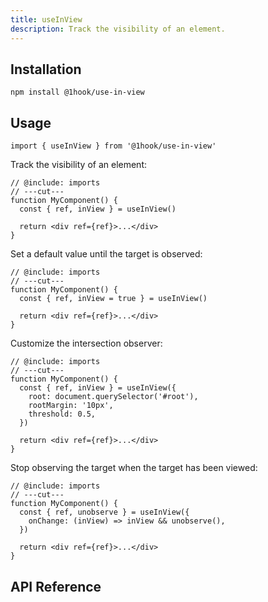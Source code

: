 ```yaml
---
title: useInView
description: Track the visibility of an element.
---
```


## Installation

```package-install
npm install @1hook/use-in-view
```

## Usage

```tsx twoslash include imports
import { useInView } from '@1hook/use-in-view'
```

Track the visibility of an element:

```tsx twoslash
// @include: imports
// ---cut---
function MyComponent() {
  const { ref, inView } = useInView()

  return <div ref={ref}>...</div>
}
```

Set a default value until the target is observed:

```tsx twoslash
// @include: imports
// ---cut---
function MyComponent() {
  const { ref, inView = true } = useInView()

  return <div ref={ref}>...</div>
}
```

Customize the intersection observer:

```tsx twoslash
// @include: imports
// ---cut---
function MyComponent() {
  const { ref, inView } = useInView({
    root: document.querySelector('#root'),
    rootMargin: '10px',
    threshold: 0.5,
  })

  return <div ref={ref}>...</div>
}
```

Stop observing the target when the target has been viewed:

```tsx twoslash
// @include: imports
// ---cut---
function MyComponent() {
  const { ref, unobserve } = useInView({
    onChange: (inView) => inView && unobserve(),
  })

  return <div ref={ref}>...</div>
}
```

## API Reference

<AutoTypeTable
  name="UseInViewOptions"
  description="Options for the useInView hook."
  path="packages/use-in-view/src/index.ts"
/>

<AutoTypeTable
  name="UseInViewReturn"
  description="Return value for the useInView hook."
  path="packages/use-in-view/src/index.ts"
/>
